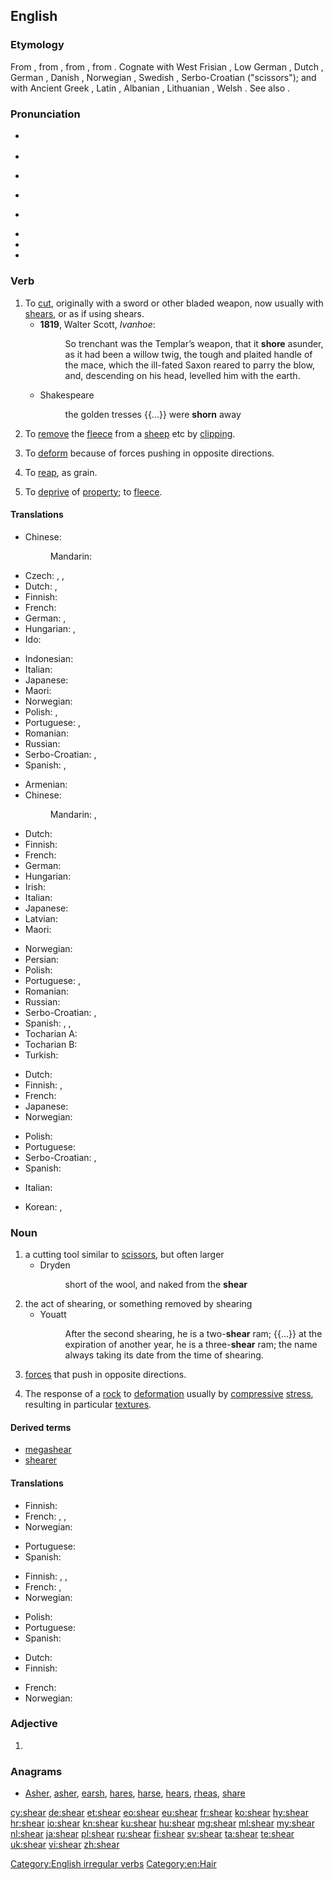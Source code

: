 ==English==
{{wikipedia}}

===Etymology===
{{PIE root|en|(s)ker}}
From {{etyl|enm|en}} {{term|sheren|lang=enm}}, from {{etyl|ang|en}} {{term|scieran|lang=ang}}, from {{etyl|gem-pro|en}} {{m|gem-pro|*skeraną}}, from {{etyl|ine-pro|en}} {{m|ine-pro|*(s)ker-||to cut}}. Cognate with West Frisian {{term|skeare|lang=fy}}, Low German {{term|scheren|lang=nds}}, Dutch {{term|scheren|lang=nl}}, German {{term|scheren|lang=de}}, Danish {{term|skære|lang=da}}, Norwegian {{term|skjære|lang=no}}, Swedish {{term|skära|lang=sv}}, Serbo-Croatian {{term|škare|lang=sh}} ("scissors"); and {{qualifier|from Indo-European}} with Ancient Greek {{term|κείρω||I cut off|tr=keirō|lang=grc|sc=polytonic}}, Latin {{term|caro||flesh|lang=la}}, Albanian {{term|harr||to cut, to mow|lang=sq}}, Lithuanian {{term|skìrti||separate|lang=lt}}, Welsh {{term|ysgar||separate|lang=cy}}. See also {{l/en|sharp}}.

===Pronunciation===
* {{a|UK}} {{IPA|/ʃɪə(ɹ)/|lang=en}}
* {{rhymes|ɪə(ɹ)|lang=en}}
* {{a|US}} {{IPA|/ʃiɹ/|lang=en}}
* {{rhymes|iɹ|lang=en}}
* {{a|[[near-square merger]]}} {{IPA|/ʃɛə/|lang=en}}
* {{rhymes|ɛː(ɹ)|lang=en}}
* {{audio|en-us-sheer.ogg|Audio (US)|lang=en}}
* {{homophones|lang=en|sheer}}

===Verb===
{{en-verb|shears|shearing|sheared|past2=shore|shorn|past_ptc2=sheared}}

# To [[cut]], originally with a sword or other bladed weapon, now usually with [[shears]], or as if using shears.
#* '''1819''', Walter Scott, ''Ivanhoe'':
#*: So trenchant was the Templar’s weapon, that it '''shore''' asunder, as it had been a willow twig, the tough and plaited handle of the mace, which the ill-fated Saxon reared to parry the blow, and, descending on his head, levelled him with the earth.
#* Shakespeare
#*: the golden tresses {{...}} were '''shorn''' away
# To [[remove]] the [[fleece]] from a [[sheep]] etc by [[clipping]].
# {{context|physics|lang=en}} To [[deform]] because of forces pushing in opposite directions.
# {{context|Scotland|lang=en}} To [[reap]], as grain.
#: {{rfquotek|Jamieson}}
# {{context|figurative|lang=en}} To [[deprive]] of [[property]]; to [[fleece]].

====Translations====
{{trans-top|to cut}}
* Chinese:
*: Mandarin: {{t+|cmn|切|tr=qiè|sc=Hani}}
* Czech: {{t+|cs|stříhat}}, {{t|cs|ostříhat}}, {{t|cs|ustřihnout}}
* Dutch: {{t+|nl|afsnijden}}, {{t+|nl|knippen}}
* Finnish: {{t|fi|viiltää}}
* French: {{t+|fr|couper}}
* German: {{t+|de|abschneiden}}, {{t+|de|schneiden}}
* Hungarian: {{t+|hu|vág}}, {{t+|hu|levág}}
* Ido: {{t+|io|cizagar}}
{{trans-mid}}
* Indonesian: {{t+|id|memotong}}
* Italian: {{t+|it|tagliare}}
* Japanese: {{t+|ja|切る|tr=きる, kiru}}
* Maori: {{t|mi|kutikuti}}
* Norwegian: {{t+|no|klippe}}
* Polish: {{t+|pl|ciąć}}, {{t+|pl|ścinać}}
* Portuguese: {{t+|pt|cortar}}, {{t+|pt|tosquiar}} {{qualifier|with shears}}
* Romanian: {{t+|ro|tunde}}
* Russian: {{t+|ru|резать|tr=rézatʹ|sc=Cyrl}}
* Serbo-Croatian: {{t|sh|исећи|sc=Cyrl}}, {{t|sh|iseći}}
* Spanish: {{t|es|cizallar}}, {{t+|es|cortar}}
{{trans-bottom}}

{{trans-top|to remove the fleece from a sheep}}
* Armenian: {{t|hy|խուզել|sc=Armn}}
* Chinese:
*: Mandarin: {{t+|cmn|剪斷|sc=Hani}}, {{t|cmn|剪断|tr=jiǎnduàn|sc=Hani}}
* Dutch: {{t+|nl|scheren}}
* Finnish: {{t+|fi|keritä}}
* French: {{t+|fr|tondre}}
* German: {{t+|de|scheren}}
* Hungarian: {{t+|hu|megnyír}}
* Irish: {{t|ga|lom}}
* Italian: {{t+|it|tosare}}
* Japanese: {{t+|ja|刈る|tr=かる, karu}}
* Latvian: {{t|lv|cirpt}}
* Maori: {{t|mi|kutikuti}}
{{trans-mid}}
* Norwegian: {{t+|no|klippe}}
* Persian: {{t+|fa|کوتاه کردن|tr=kutâh kardan}}
* Polish: {{t|pl|strzyc}}
* Portuguese: {{t+|pt|tosar}}, {{t+|pt|tosquiar}}
* Romanian: {{t+|ro|tunde}}
* Russian: {{t+|ru|стричь|tr=stričʹ}}
* Serbo-Croatian: {{t|sh|стригати|sc=Cyrl}}, {{t|sh|strigati}}
* Spanish: {{t+|es|esquilar}}, {{t|es|tonsurar}}, {{t+|es|tundir}}
* Tocharian A: {{t|xto|wärk-}}
* Tocharian B: {{t|txb|wārk-}}
* Turkish: {{t+|tr|kırkmak}}
{{trans-bottom}}

{{trans-top|to deform because of shearing forces}}
* Dutch: {{t|nl|afschuiven}}
* Finnish: {{t+|fi|leikata}}, {{t|fi|leikkautua}}
* French: {{t+|fr|cisailler}}
* Japanese: {{t|ja|剪断|tr=せんだんする, sendan suru|alt=剪断する}}
* Norwegian: {{t+|no|klippe}}
{{trans-mid}}
* Polish: {{t+|pl|ścinać}}
* Portuguese: {{t|pt|cisalhar}}
* Serbo-Croatian: {{t|sh|извити|sc=Cyrl}}, {{t+|sh|izviti}}
* Spanish: {{t|es|distorsionar}}
{{trans-bottom}}

{{checktrans-top}}
* Italian: {{t+check|it|spezzare}}
{{trans-mid}}
* Korean: {{t+check|ko|썰다|sc=Kore}}, {{t+check|ko|자르다|sc=Kore}}
{{trans-bottom}}

===Noun===
{{en-noun}}

# a cutting tool similar to [[scissors]], but often larger
#* Dryden
#*: short of the wool, and naked from the '''shear'''
# the act of shearing, or something removed by shearing
#* Youatt
#*: After the second shearing, he is a two-'''shear''' ram; {{...}} at the expiration of another year, he is a three-'''shear''' ram; the name always taking its date from the time of shearing.
# {{context|physics|lang=en}}  [[forces]] that push in opposite directions.
# {{context|geology|lang=en}} The response of a [[rock]] to [[deformation]] usually by [[compressive]] [[stress]], resulting in particular [[texture]]s.

====Derived terms====
* [[megashear]]
* [[shearer]]

====Translations====
{{trans-top|a cutting tool similar to scissors}}
* Finnish: {{t|fi|keritsimet|p}}
* French: {{t+|fr|cisailles|f-p}}, {{t+|fr|cisaille|f}}, {{t+|fr|tondeuse|f}}
* Norwegian: {{t|no|bøylesaks|c}}
{{trans-mid}}
* Portuguese: {{t|pt|tosquiadeira|f}}
* Spanish: {{t+|es|cizalla|f}}
{{trans-bottom}}

{{trans-top|the act of shearing, or something removed by shearing}}
* Finnish: {{t+|fi|leikkaus}}, {{t+|fi|leike}}, {{t|fi|leikkuu}}
* French: {{t+|fr|tonte|f}}, {{t+|fr|tondaison|f}}
* Norwegian: {{t|no|klipp|m}}
{{trans-mid}}
* Polish: {{t+|pl|ścinanie|n}}
* Portuguese: {{t+|pt|poda}}
* Spanish: {{t+|es|cizallado}}
{{trans-bottom}}

{{trans-top|a force that produces a shearing strain}}
* Dutch: {{t|nl|afschuifkracht|m}}
* Finnish: {{t|fi|leikkausvoima}}
{{trans-mid}}
* French: {{t+|fr|cisaillement|m}}
* Norwegian: {{t|no|klipp|n}}
{{trans-bottom}}

===Adjective===
{{en-adj|?}}

# {{misspelling of|sheer|lang=en}}

===Anagrams===
* [[Asher#English|Asher]], [[asher#English|asher]], [[earsh#English|earsh]], [[hares#English|hares]], [[harse#English|harse]], [[hears#English|hears]], [[rheas#English|rheas]], [[share#English|share]]

[[Category:English irregular verbs]]
[[Category:en:Hair]]

[[cy:shear]]
[[de:shear]]
[[et:shear]]
[[eo:shear]]
[[eu:shear]]
[[fr:shear]]
[[ko:shear]]
[[hy:shear]]
[[hr:shear]]
[[io:shear]]
[[kn:shear]]
[[ku:shear]]
[[hu:shear]]
[[mg:shear]]
[[ml:shear]]
[[my:shear]]
[[nl:shear]]
[[ja:shear]]
[[pl:shear]]
[[ru:shear]]
[[fi:shear]]
[[sv:shear]]
[[ta:shear]]
[[te:shear]]
[[uk:shear]]
[[vi:shear]]
[[zh:shear]]
